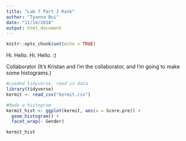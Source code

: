 ```yaml
---
title: "Lab 7 Part 2 Rank"
author: "Tyanna Bui"
date: "11/14/2018"
output: html_document
---
```


```r
knitr::opts_chunk$set(echo = TRUE)
```

Hi. Hello. Hi. Hello. :)

Collaborator (It's Kristan and I'm the collaborator, and I'm going to make some histograms.)

```r
#Loaded tidyverse, read in data
library(tidyverse)
kermit <- read_csv("kermit.csv")

#Made a histogram
kermit_hist <- ggplot(kermit, aes(x = Score.pre)) +
  geom_histogram() +
  facet_wrap(~ Gender)

kermit_hist



```

